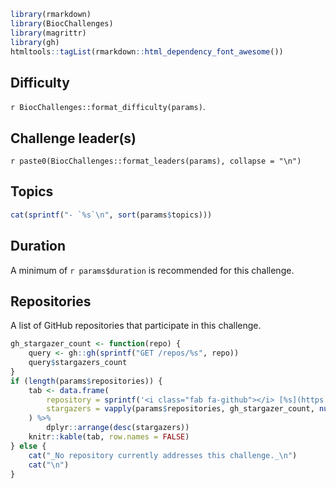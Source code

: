 ```r
library(rmarkdown)
library(BiocChallenges)
library(magrittr)
library(gh)
htmltools::tagList(rmarkdown::html_dependency_font_awesome())
```

## Difficulty

`r BiocChallenges::format_difficulty(params)`.

## Challenge leader(s)

`r paste0(BiocChallenges::format_leaders(params), collapse = "\n")`

## Topics

```r
cat(sprintf("- `%s`\n", sort(params$topics)))
```

## Duration

A minimum of `r params$duration` is recommended for this challenge.

## Repositories

A list of GitHub repositories that participate in this challenge.

```r
gh_stargazer_count <- function(repo) {
    query <- gh::gh(sprintf("GET /repos/%s", repo))
    query$stargazers_count
}
if (length(params$repositories)) {
    tab <- data.frame(
        repository = sprintf('<i class="fab fa-github"></i> [%s](https://github.com/%s)', params$repositories, params$repositories),
        stargazers = vapply(params$repositories, gh_stargazer_count, numeric(1))
    ) %>% 
        dplyr::arrange(desc(stargazers))
    knitr::kable(tab, row.names = FALSE)
} else {
    cat("_No repository currently addresses this challenge._\n")
    cat("\n")
}
```
